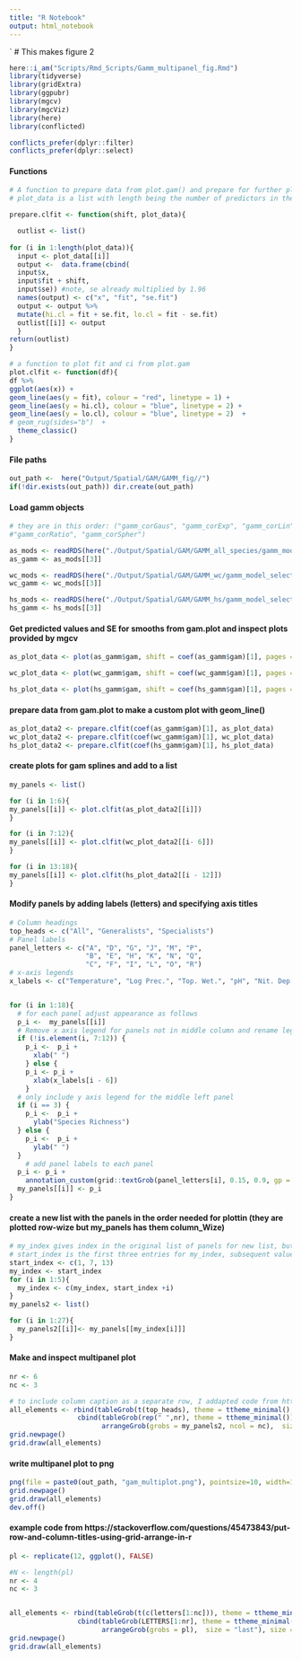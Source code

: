 ```yaml
---
title: "R Notebook"
output: html_notebook
---
```

`
# This makes figure 2

```r
here::i_am("Scripts/Rmd_Scripts/Gamm_multipanel_fig.Rmd")
library(tidyverse)
library(gridExtra)
library(ggpubr)
library(mgcv)
library(mgcViz)
library(here)
library(conflicted)

conflicts_prefer(dplyr::filter)
conflicts_prefer(dplyr::select)
```

#### Functions
```r
# A function to prepare data from plot.gam() and prepare for further plotting.
# plot_data is a list with length being the number of predictors in the GAM.

prepare.clfit <- function(shift, plot_data){

  outlist <- list()
 
for (i in 1:length(plot_data)){
  input <- plot_data[[i]]
  output <-  data.frame(cbind(
  input$x, 
  input$fit + shift, 
  input$se)) #note, se already multiplied by 1.96
  names(output) <- c("x", "fit", "se.fit")
  output <- output %>%
  mutate(hi.cl = fit + se.fit, lo.cl = fit - se.fit)
  outlist[[i]] <- output
  } 
return(outlist)  
}

# a function to plot fit and ci from plot.gam
plot.clfit <- function(df){
df %>%
ggplot(aes(x)) +
geom_line(aes(y = fit), colour = "red", linetype = 1) +
geom_line(aes(y = hi.cl), colour = "blue", linetype = 2) +
geom_line(aes(y = lo.cl), colour = "blue", linetype = 2)  + 
# geom_rug(sides="b")  + 
  theme_classic()  
}

```

#### File paths
```r
out_path <-  here("Output/Spatial/GAM/GAMM_fig//")
if(!dir.exists(out_path)) dir.create(out_path)
```

#### Load gamm objects
```r
# they are in this order: ("gamm_corGaus", "gamm_corExp", "gamm_corLin",
#"gamm_corRatio", "gamm_corSpher")

as_mods <- readRDS(here("./Output/Spatial/GAM/GAMM_all_species/gamm_model_select_as.rds/"))
as_gamm <- as_mods[[3]]

wc_mods <- readRDS(here("./Output/Spatial/GAM/GAMM_wc/gamm_model_select_wc.rds/"))
wc_gamm <- wc_mods[[3]]

hs_mods <- readRDS(here("./Output/Spatial/GAM/GAMM_hs/gamm_model_select_hs.rds/"))
hs_gamm <- hs_mods[[3]]
```

#### Get predicted values and SE for smooths from gam.plot and inspect plots provided by mgcv
```r

as_plot_data <- plot(as_gamm$gam, shift = coef(as_gamm$gam)[1], pages = 1, seWithMean = FALSE, se = 1.96) # in the output se is already multiplied by 1.96

wc_plot_data <- plot(wc_gamm$gam, shift = coef(wc_gamm$gam)[1], pages = 1, seWithMean = FALSE, se = 1.96) # in the output se is already multiplied by 1.96

hs_plot_data <- plot(hs_gamm$gam, shift = coef(hs_gamm$gam)[1], pages = 1, seWithMean = FALSE, se = 1.96) # in the output se is already multiplied by 1.96

```

#### prepare data from gam.plot to make a custom plot with geom_line()
```r
as_plot_data2 <- prepare.clfit(coef(as_gamm$gam)[1], as_plot_data)
wc_plot_data2 <- prepare.clfit(coef(wc_gamm$gam)[1], wc_plot_data)
hs_plot_data2 <- prepare.clfit(coef(hs_gamm$gam)[1], hs_plot_data)
```

#### create plots for gam splines and add to a list
```r
my_panels <- list()

for (i in 1:6){
my_panels[[i]] <- plot.clfit(as_plot_data2[[i]])
}

for (i in 7:12){
my_panels[[i]] <- plot.clfit(wc_plot_data2[[i- 6]])
}

for (i in 13:18){
my_panels[[i]] <- plot.clfit(hs_plot_data2[[i - 12]])
}
```

#### Modify panels by adding labels (letters) and specifying axis titles
```r
# Column headings
top_heads <- c("All", "Generalists", "Specialists")
# Panel labels
panel_letters <- c("A", "D", "G", "J", "M", "P", 
                   "B", "E", "H", "K", "N", "Q", 
                   "C", "F", "I", "L", "O", "R")
# x-axis legends
x_labels <- c("Temperature", "Log Prec.", "Top. Wet.", "pH", "Nit. Dep.", "Log Humans")


for (i in 1:18){
  # for each panel adjust appearance as follows
  p_i <-  my_panels[[i]]
  # Remove x axis legend for panels not in middle column and rename legend for panels that are in the middle column
  if (!is.element(i, 7:12)) {
    p_i <-  p_i + 
      xlab(" ")
    } else {
    p_i <- p_i + 
      xlab(x_labels[i - 6])    
    }
  # only include y axis legend for the middle left panel
  if (i == 3) {
    p_i <-  p_i + 
      ylab("Species Richness") 
  } else {
    p_i <-  p_i + 
      ylab(" ")
  }
    # add panel labels to each panel
  p_i <- p_i +
    annotation_custom(grid::textGrob(panel_letters[i], 0.15, 0.9, gp = grid::gpar(fontsize = 6))) 
  my_panels[[i]] <- p_i
}

```

#### create a new list with the panels in the order needed for plottin (they are plotted row-wize but my_panels has them column_Wize)
```r
# my_index gives index in the original list of panels for new list, but in the order the should be in for the new list. 
# start_index is the first three entries for my_index, subsequent values of my_index are obtained by adding 1, 2, 3... to start_index entries
start_index <- c(1, 7, 13)
my_index <- start_index
for (i in 1:5){
  my_index <- c(my_index, start_index +i)
}
my_panels2 <- list()

for (i in 1:27){
  my_panels2[[i]]<- my_panels[[my_index[i]]]
}
```

#### Make and inspect multipanel plot
```r
nr <- 6
nc <- 3

# to include column caption as a separate row, I addapted code from https://stackoverflow.com/questions/45473843/put-row-and-column-titles-using-grid-arrange-in-r
all_elements <- rbind(tableGrob(t(top_heads), theme = ttheme_minimal(), rows = ""), 
                 cbind(tableGrob(rep(" ",nr), theme = ttheme_minimal()), # I couldn't work out how not to have row headings so made them a space 
                       arrangeGrob(grobs = my_panels2, ncol = nc),  size = "last"), size = "last")
grid.newpage()
grid.draw(all_elements)
```
#### write multipanel plot to png
```r
png(file = paste0(out_path, "gam_multiplot.png"), pointsize=10, width=1920, height=2800, res=300)
grid.newpage()
grid.draw(all_elements)
dev.off()

```

#### example code from  https://stackoverflow.com/questions/45473843/put-row-and-column-titles-using-grid-arrange-in-r
```r
pl <- replicate(12, ggplot(), FALSE)

#N <- length(pl)
nr <- 4
nc <- 3


all_elements <- rbind(tableGrob(t(c(letters[1:nc])), theme = ttheme_minimal(), rows = ""), 
                 cbind(tableGrob(LETTERS[1:nr], theme = ttheme_minimal()), 
                       arrangeGrob(grobs = pl),  size = "last"), size = "last")
grid.newpage()
grid.draw(all_elements)
```